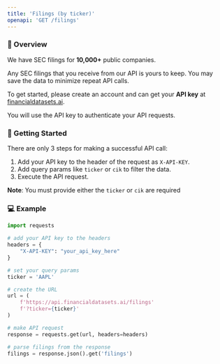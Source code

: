 ```yaml
---
title: 'Filings (by ticker)'
openapi: 'GET /filings'
---
```


### 👋  Overview
We have SEC filings for <b>10,000+</b> public companies.

Any SEC filings that you receive from our API is yours to keep. You may save the data to minimize repeat API calls.

To get started, please create an account and can get your <b>API key</b> at [financialdatasets.ai](https://financialdatasets.ai).

You will use the API key to authenticate your API requests.

###  🚀  Getting Started
There are only 3 steps for making a successful API call:
1. Add your API key to the header of the request as `X-API-KEY`.
2. Add query params like `ticker` or `cik` to filter the data.
3. Execute the API request.

**Note**: You must provide either the `ticker` or `cik` are required

### 💻  Example

```python Filings
import requests

# add your API key to the headers
headers = {
    "X-API-KEY": "your_api_key_here"
}

# set your query params
ticker = 'AAPL'

# create the URL
url = (
    f'https://api.financialdatasets.ai/filings'
    f'?ticker={ticker}'
)

# make API request
response = requests.get(url, headers=headers)

# parse filings from the response
filings = response.json().get('filings')
```
